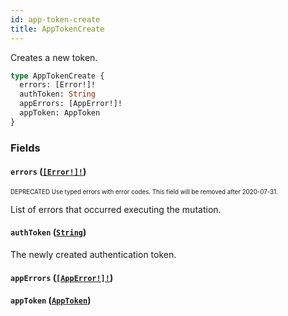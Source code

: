 ```yaml
---
id: app-token-create
title: AppTokenCreate
---
```


Creates a new token.

```graphql
type AppTokenCreate {
  errors: [Error!]!
  authToken: String
  appErrors: [AppError!]!
  appToken: AppToken
}
```

### Fields

#### `errors` ([`[Error!]!`](/api-reference/objects/error.mdx))

<sub><sup><span className="deprecatedTag">DEPRECATED</span> Use typed errors with error codes. This field will be removed after 2020-07-31.</sup></sub>

List of errors that occurred executing the mutation.

#### `authToken` ([`String`](/api-reference/scalars/string.mdx))

The newly created authentication token.

#### `appErrors` ([`[AppError!]!`](/api-reference/objects/app-error.mdx))

#### `appToken` ([`AppToken`](/api-reference/objects/app-token.mdx))
